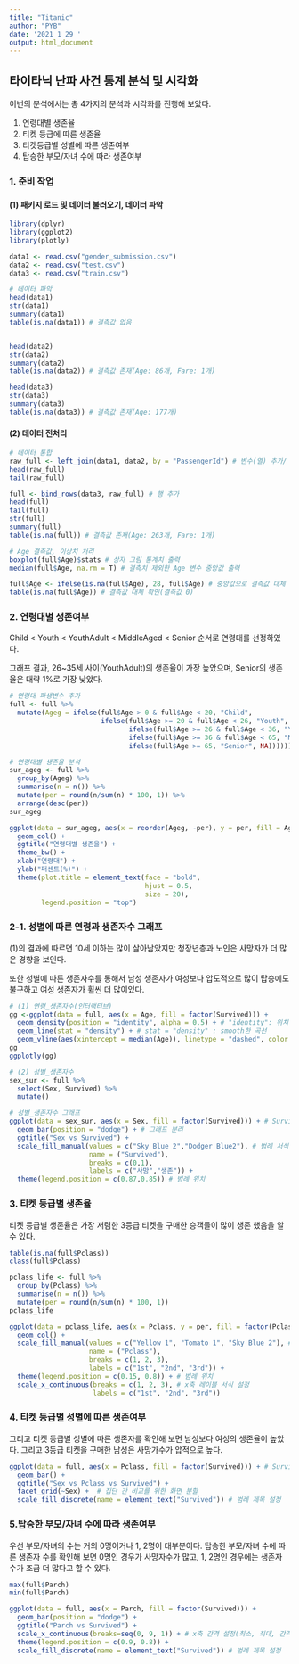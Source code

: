 ```yaml
---
title: "Titanic"
author: "PYB"
date: '2021 1 29 '
output: html_document
---
```

## 타이타닉 난파 사건 통계 분석 및 시각화
이번의 분석에서는 총 4가지의 분석과 시각화를 진행해 보았다.

1. 연령대별 생존율
2. 티켓 등급에 따른 생존율
3. 티켓등급별 성별에 따른 생존여부
4. 탑승한 부모/자녀 수에 따라 생존여부

### 1. 준비 작업
#### (1) 패키지 로드 및 데이터 불러오기, 데이터 파악
```r
library(dplyr)
library(ggplot2)
library(plotly)

data1 <- read.csv("gender_submission.csv")
data2 <- read.csv("test.csv")
data3 <- read.csv("train.csv")

# 데이터 파악
head(data1)
str(data1)
summary(data1)
table(is.na(data1)) # 결측값 없음


head(data2)
str(data2)
summary(data2)
table(is.na(data2)) # 결측값 존재(Age: 86개, Fare: 1개)

head(data3)
str(data3)
summary(data3)
table(is.na(data3)) # 결측값 존재(Age: 177개)
```

#### (2) 데이터 전처리
```r
# 데이터 통합
raw_full <- left_join(data1, data2, by = "PassengerId") # 변수(열) 추가/ PassengerId 기준으로 통합
head(raw_full)
tail(raw_full)

full <- bind_rows(data3, raw_full) # 행 추가
head(full)
tail(full)
str(full)
summary(full)
table(is.na(full)) # 결측값 존재(Age: 263개, Fare: 1개)

# Age 결측값, 이상치 처리
boxplot(full$Age)$stats # 상자 그림 통계치 출력
median(full$Age, na.rm = T) # 결측치 제외한 Age 변수 중앙값 출력

full$Age <- ifelse(is.na(full$Age), 28, full$Age) # 중앙값으로 결측값 대체
table(is.na(full$Age)) # 결측값 대체 확인(결측값 0)
```

### 2. 연령대별 생존여부
Child < Youth < YouthAdult < MiddleAged < Senior 순서로 연령대를 선정하였다.

그래프 결과, 26~35세 사이(YouthAdult)의 생존율이 가장 높았으며, Senior의 생존율은 대략 1%로 가장 낮았다.
```r
# 연령대 파생변수 추가
full <- full %>% 
  mutate(Ageg = ifelse(full$Age > 0 & full$Age < 20, "Child",
                       ifelse(full$Age >= 20 & full$Age < 26, "Youth", 
                              ifelse(full$Age >= 26 & full$Age < 36, "YouthAdult",
                              ifelse(full$Age >= 36 & full$Age < 65, "MiddleAged", 
                              ifelse(full$Age >= 65, "Senior", NA))))))

# 연령대별 생존율 분석
sur_ageg <- full %>% 
  group_by(Ageg) %>% 
  summarise(n = n()) %>% 
  mutate(per = round(n/sum(n) * 100, 1)) %>% 
  arrange(desc(per))
sur_ageg

ggplot(data = sur_ageg, aes(x = reorder(Ageg, -per), y = per, fill = Ageg)) +
  geom_col() + 
  ggtitle("연령대별 생존율") + 
  theme_bw() + 
  xlab("연령대") + 
  ylab("퍼센트(%)") + 
  theme(plot.title = element_text(face = "bold",
                                  hjust = 0.5,
                                  size = 20),
        legend.position = "top")
```

### 2-1. 성별에 따른 연령과 생존자수 그래프
(1)의 결과에 따르면 10세 이하는 많이 살아남았지만 청장년층과 노인은 사망자가 더 많은 경향을 보인다.

또한 성별에 따른 생존자수를 통해서 남성 생존자가 여성보다 압도적으로 많이 탑승에도 불구하고 여성 생존자가 휠씬 더 많이있다.
```r
# (1) 연령_생존자수(인터랙티브)
gg <-ggplot(data = full, aes(x = Age, fill = factor(Survived))) + 
  geom_density(position = "identity", alpha = 0.5) + # "identity": 위치 조정 하지않고, 그래프를 겹쳐 그림
  geom_line(stat = "density") + # stat = "density" : smooth한 곡선
  geom_vline(aes(xintercept = median(Age)), linetype = "dashed", color = "black", size = .7) # 세로선 추가
gg
ggplotly(gg)

# (2) 성별_생존자수
sex_sur <- full %>% 
  select(Sex, Survived) %>% 
  mutate()

# 성별_생존자수 그래프
ggplot(data = sex_sur, aes(x = Sex, fill = factor(Survived))) + # Survived 변수 범주화
  geom_bar(position = "dodge") + # 그래프 분리
  ggtitle("Sex vs Survived") + 
  scale_fill_manual(values = c("Sky Blue 2","Dodger Blue2"), # 범례 서식 설정
                    name = ("Survived"),
                    breaks = c(0,1),
                    labels = c("사망","생존")) + 
  theme(legend.position = c(0.87,0.85)) # 범례 위치
```

### 3. 티켓 등급별 생존율
티켓 등급별 생존율은 가장 저렴한 3등급 티켓을 구매한 승객들이 많이 생존 했음을 알 수 있다.
```r
table(is.na(full$Pclass))
class(full$Pclass)

pclass_life <- full %>% 
  group_by(Pclass) %>% 
  summarise(n = n()) %>% 
  mutate(per = round(n/sum(n) * 100, 1))
pclass_life

ggplot(data = pclass_life, aes(x = Pclass, y = per, fill = factor(Pclass))) + # Pclass 변수 범주화
  geom_col() + 
  scale_fill_manual(values = c("Yellow 1", "Tomato 1", "Sky Blue 2"), # 범례 서식 설정
                    name = ("Pclass"),
                    breaks = c(1, 2, 3),
                    labels = c("1st", "2nd", "3rd")) + 
  theme(legend.position = c(0.15, 0.8)) + # 범례 위치
  scale_x_continuous(breaks = c(1, 2, 3), # x축 레이블 서식 설정
                     labels = c("1st", "2nd", "3rd"))
```

### 4. 티켓 등급별 성별에 따른 생존여부
그리고 티켓 등급별 성별에 따른 생존자를 확인해 보면 남성보다 여성의 생존율이 높았다. 그리고 3등급 티켓을 구매한 남성은 사망가수가 압적으로 높다.
```r
ggplot(data = full, aes(x = Pclass, fill = factor(Survived))) + # Survived 변수 범주화
  geom_bar() + 
  ggtitle("Sex vs Pclass vs Survived") + 
  facet_grid(~Sex) +  # 집단 간 비교를 위한 화면 분할
  scale_fill_discrete(name = element_text("Survived")) # 범례 제목 설정
```

### 5.탑승한 부모/자녀 수에 따라 생존여부
우선 부모/자녀의 수는 거의 0명이거나 1, 2명이 대부분이다.
탑승한 부모/자녀 수에 따른 생존자 수를 확인해 보면 0명인 경우가 사망자수가 많고, 1, 2명인 경우에는 생존자 수가 조금 더 많다고 할 수 있다.
```r
max(full$Parch)
min(full$Parch)

ggplot(data = full, aes(x = Parch, fill = factor(Survived))) + 
  geom_bar(position = "dodge") +
  ggtitle("Parch vs Survived") +
  scale_x_continuous(breaks=seq(0, 9, 1)) + # x축 간격 설정(최소, 최대, 간격)
  theme(legend.position = c(0.9, 0.8)) + 
  scale_fill_discrete(name = element_text("Survived")) # 범례 제목 설정
```

